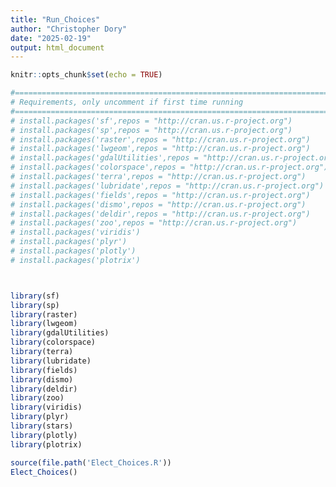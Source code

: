 ```yaml
---
title: "Run_Choices"
author: "Christopher Dory"
date: "2025-02-19"
output: html_document
---
```


```r
knitr::opts_chunk$set(echo = TRUE)

#===========================================================================================
# Requirements, only uncomment if first time running
#===========================================================================================
# install.packages('sf',repos = "http://cran.us.r-project.org")
# install.packages('sp',repos = "http://cran.us.r-project.org")
# install.packages('raster',repos = "http://cran.us.r-project.org")
# install.packages('lwgeom',repos = "http://cran.us.r-project.org")
# install.packages('gdalUtilities',repos = "http://cran.us.r-project.org")
# install.packages('colorspace',repos = "http://cran.us.r-project.org")
# install.packages('terra',repos = "http://cran.us.r-project.org")
# install.packages('lubridate',repos = "http://cran.us.r-project.org")
# install.packages('fields',repos = "http://cran.us.r-project.org")
# install.packages('dismo',repos = "http://cran.us.r-project.org")
# install.packages('deldir',repos = "http://cran.us.r-project.org")
# install.packages('zoo',repos = "http://cran.us.r-project.org")
# install.packages('viridis')
# install.packages('plyr')
# install.packages('plotly')
# install.packages('plotrix')



library(sf)
library(sp)
library(raster)
library(lwgeom)
library(gdalUtilities)
library(colorspace)
library(terra)
library(lubridate)
library(fields)
library(dismo)
library(deldir)
library(zoo)
library(viridis)
library(plyr)
library(stars)
library(plotly)
library(plotrix)

```



```r
source(file.path('Elect_Choices.R')) 
Elect_Choices()
```

